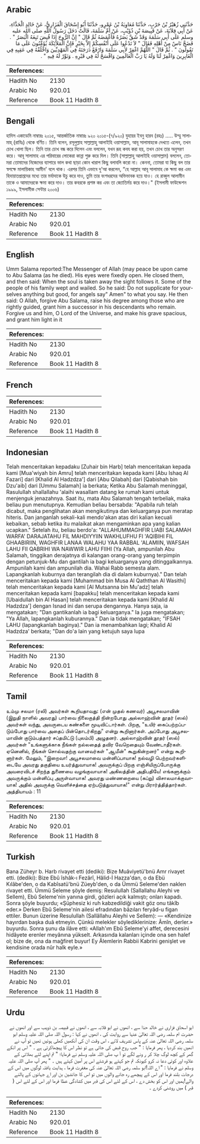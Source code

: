 ## Arabic


<div dir="rtl" lang="ar" style={{fontSize:'larger',backgroundColor:'#f8f9fa',padding:20}}>
حَدَّثَنِي زُهَيْرُ بْنُ حَرْبٍ، حَدَّثَنَا مُعَاوِيَةُ بْنُ عَمْرٍو، حَدَّثَنَا أَبُو إِسْحَاقَ الْفَزَارِيُّ، عَنْ خَالِدٍ الْحَذَّاءِ، عَنْ أَبِي قِلاَبَةَ، عَنْ قَبِيصَةَ بْنِ ذُؤَيْبٍ، عَنْ أُمِّ سَلَمَةَ، قَالَتْ دَخَلَ رَسُولُ اللَّهِ صلى الله عليه وسلم عَلَى أَبِي سَلَمَةَ وَقَدْ شَقَّ بَصَرُهُ فَأَغْمَضَهُ ثُمَّ قَالَ ‏"‏ إِنَّ الرُّوحَ إِذَا قُبِضَ تَبِعَهُ الْبَصَرُ ‏"‏ ‏.‏ فَضَجَّ نَاسٌ مِنْ أَهْلِهِ فَقَالَ ‏"‏ لاَ تَدْعُوا عَلَى أَنْفُسِكُمْ إِلاَّ بِخَيْرٍ فَإِنَّ الْمَلاَئِكَةَ يُؤَمِّنُونَ عَلَى مَا تَقُولُونَ ‏"‏ ‏.‏ ثُمَّ قَالَ ‏"‏ اللَّهُمَّ اغْفِرْ لأَبِي سَلَمَةَ وَارْفَعْ دَرَجَتَهُ فِي الْمَهْدِيِّينَ وَاخْلُفْهُ فِي عَقِبِهِ فِي الْغَابِرِينَ وَاغْفِرْ لَنَا وَلَهُ يَا رَبَّ الْعَالَمِينَ وَافْسَحْ لَهُ فِي قَبْرِهِ ‏.‏ وَنَوِّرْ لَهُ فِيهِ ‏"‏ ‏.‏
</div>
<div style={{backgroundColor:'#f8f9fa',padding:20, marginBottom: 10}}><table> <thead> <tr> <th>References:</th> <th></th> </tr> </thead> <tbody><tr><td>Hadith No</td><td>2130</td></tr><tr><td>Arabic No</td><td>920.01</td></tr><tr><td>Reference</td><td>Book 11 Hadith 8</td></tr></tbody></table></div>

## Bengali


<div dir="ltr" lang="bn" style={{fontSize:'larger',backgroundColor:'#f8f9fa',padding:20}}>
হাদিস একাডেমি নাম্বারঃ ২০১৫, আন্তর্জাতিক নাম্বারঃ ৯২০ ২০১৫-(৭/৯২০) যুহায়র ইবনু হারব (রহঃ) ..... উম্মু সালামাহ্ (রাযিঃ) থেকে বর্ণিত। তিনি বলেন, রসূলুল্লাহ সাল্লাল্লাহু আলাইহি ওয়াসাল্লাম, আবূ সালামাহকে দেখতে এলেন, তখন চোখ খোলা ছিল। তিনি তার চোখ বন্ধ করে দিলেন এবং বললেন, যখন রূহ কবয করা হয়, তখন চোখ তার অনুসরণ করে। আবূ সালামাহ এর পরিবারের লোকেরা কান্না শুরু করে দিল। তিনি (সাল্লাল্লাহু আলাইহি ওয়াসাল্লাম) বললেন, তোমরা তোমাদের নিজেদের ব্যাপারে ভাল কথা ছাড়া কোন খারাপ কিছু বলাবলি করো না। কেননা, তোমরা যা কিছু বল তার স্বপক্ষে মালায়িকাহ আমীন' বলে থাক। এরপর তিনি এভাবে দু'আ করলেন, “হে আল্লাহ আবূ সালামাহ কে ক্ষমা কর এবং হিদায়াতপ্রাপ্তদের মধ্যে তার মর্যাদাকে উচু করে দাও, তুমি তার বংশধরদের অভিভাবক হয়ে যাও। হে রাব্বুল আলামীন তাকে ও আমাদেরকে ক্ষমা করে দাও। তার কবরকে প্রশস্ত কর এবং তা জ্যোতির্ময় করে দাও।" (ইসলামী ফাউন্ডেশন ১৯৯৯, ইসলামীক সেন্টার ২০০৬)
</div>
<div style={{backgroundColor:'#f8f9fa',padding:20, marginBottom: 10}}><table> <thead> <tr> <th>References:</th> <th></th> </tr> </thead> <tbody><tr><td>Hadith No</td><td>2130</td></tr><tr><td>Arabic No</td><td>920.01</td></tr><tr><td>Reference</td><td>Book 11 Hadith 8</td></tr></tbody></table></div>

## English


<div dir="ltr" lang="en" style={{fontSize:'larger',backgroundColor:'#f8f9fa',padding:20}}>
Umm Salama reported:The Messenger of Allah (may peace be upon came to Abu Salama (as he died). His eyes were fixedly open. He closed them, and then said: When the soul is taken away the sight follows it. Some of the people of his family wept and wailed. So he said: Do not supplicate for yourselves anything but good, for angels say" Amen" to what you say. He then said: O Allah, forgive Abu Salama, raise his degree among those who are rightly guided, grant him a successor in his descendants who remain. Forgive us and him, O Lord of the Universe, and make his grave spacious, and grant him light in it
</div>
<div style={{backgroundColor:'#f8f9fa',padding:20, marginBottom: 10}}><table> <thead> <tr> <th>References:</th> <th></th> </tr> </thead> <tbody><tr><td>Hadith No</td><td>2130</td></tr><tr><td>Arabic No</td><td>920.01</td></tr><tr><td>Reference</td><td>Book 11 Hadith 8</td></tr></tbody></table></div>

## French


<div dir="ltr" lang="fr" style={{fontSize:'larger',backgroundColor:'#f8f9fa',padding:20}}>

</div>
<div style={{backgroundColor:'#f8f9fa',padding:20, marginBottom: 10}}><table> <thead> <tr> <th>References:</th> <th></th> </tr> </thead> <tbody><tr><td>Hadith No</td><td>2130</td></tr><tr><td>Arabic No</td><td>920.01</td></tr><tr><td>Reference</td><td>Book 11 Hadith 8</td></tr></tbody></table></div>

## Indonesian


<div dir="ltr" lang="id" style={{fontSize:'larger',backgroundColor:'#f8f9fa',padding:20}}>
Telah menceritakan kepadaku [Zuhair bin Harb] telah menceritakan kepada kami [Mua'wiyah bin Amru] telah menceritakan kepada kami [Abu Ishaq Al Fazari] dari [Khalid Al Hadzdza'] dari [Abu Qilabah] dari [Qabishah bin Dzu'aib] dari [Ummu Salamah] ia berkata; Ketika Abu Salamah meninggal, Rasulullah shallallahu 'alaihi wasallam datang ke rumah kami untuk menjenguk jenazahnya. Saat itu, mata Abu Salamah tengah terbeliak, maka beliau pun menutupnya. Kemudian beliau bersabda: "Apabila ruh telah dicabut, maka penglihatan akan mengikutinya dan keluarganya pun meratap hiteris. Dan janganlah sekali-kali mendo'akan atas diri kalian kecuali kebaikan, sebab ketika itu malaikat akan mengaminkan apa yang kalian ucapkan." Setelah itu, beliau berdo'a: "ALLAHUMMAGHFIR LIABI SALAMAH WARFA' DARAJATAHU FIL MAHDIYYIIN WAKHLUFHU FI 'AQIBIHI FIL GHAABIRIIN, WAGHFIR LANAA WALAHU YAA RABBAL 'ALAMIIN, WAFSAH LAHU FII QABRIHI WA NAWWIR LAHU FIIHI (Ya Allah, ampunilah Abu Salamah, tinggikan derajatnya di kalangan orang-orang yang terpimpin dengan petunjuk-Mu dan gantilah ia bagi keluarganya yang ditinggalkannya. Ampunilah kami dan ampunilah dia. Wahai Rabb semesta alam. Lapangkanlah kuburnya dan terangilah dia di dalam kuburnya)." Dan telah menceritakan kepada kami [Muhammad bin Musa Al Qaththan Al Wasithi] telah menceritakan kepada kami [Al Mutsanna bin Mu'adz] telah menceritakan kepada kami [bapakku] telah menceritakan kepada kami [Ubaidullah bin Al Hasan] telah menceritakan kepada kami [Khalid Al Hadzdza'] dengan Isnad ini dan serupa dengannya. Hanya saja, ia mengatakan; "Dan gantikanlah ia bagi keluarganya." Ia juga mengatakan; "Ya Allah, lapangkanlah kuburannya." Dan ia tidak mengatakan; "IFSAH LAHU (lapangkanlah baginya)." Dan ia menambahkan lagi; Khalid Al Hadzdza' berkata; "Dan do'a lain yang ketujuh saya lupa
</div>
<div style={{backgroundColor:'#f8f9fa',padding:20, marginBottom: 10}}><table> <thead> <tr> <th>References:</th> <th></th> </tr> </thead> <tbody><tr><td>Hadith No</td><td>2130</td></tr><tr><td>Arabic No</td><td>920.01</td></tr><tr><td>Reference</td><td>Book 11 Hadith 8</td></tr></tbody></table></div>

## Tamil


<div dir="ltr" lang="ta" style={{fontSize:'larger',backgroundColor:'#f8f9fa',padding:20}}>
உம்மு சலமா (ரலி) அவர்கள் கூறியதாவது: (என் முதல் கணவர்) அபூசலமாவின் (இறுதி நாளில் அவரது) பார்வை நிலைகுத்தி நின்றபோது அல்லாஹ்வின் தூதர் (ஸல்) அவர்கள் வந்து, அவருடைய கண்களை மூடிவிட்டார்கள். பிறகு, "உயிர் கைப்பற்றப்படும்போது பார்வை அதைப் பின்தொடர்கிறது" என்று கூறினார்கள். அப்போது அபூசலமாவின் குடும்பத்தார் சப்தமிட்டு (புலம்பி) அழுதனர். அல்லாஹ்வின் தூதர் (ஸல்) அவர்கள் "உங்களுக்காக நீங்கள் நல்லதைத் தவிர வேறெதையும் வேண்டாதீர்கள். ஏனெனில், நீங்கள் சொல்வதற்கு வானவர்கள் "ஆமீன்" கூறுகின்றனர்" என்று கூறினார்கள். மேலும், "இறைவா! அபூசலமாவை மன்னிப்பாயாக! நல்வழி பெற்றவர்களிடையே அவரது தகுதியை உயர்த்துவாயாக! அவருக்குப் பிறகு எஞ்சியிருப்போருக்கு அவரைவிடச் சிறந்த துணையை வழங்குவாயாக! அகிலத்தின் அதிபதியே! எங்களுக்கும் அவருக்கும் மன்னிப்பு அருள்வாயாக! அவரது மண்ணறையை (கப்று) விசாலமாக்குவாயாக! அதில் அவருக்கு வெளிச்சத்தை ஏற்படுத்துவாயாக!" என்று பிரார்த்தித்தார்கள். அத்தியாயம் : 11
</div>
<div style={{backgroundColor:'#f8f9fa',padding:20, marginBottom: 10}}><table> <thead> <tr> <th>References:</th> <th></th> </tr> </thead> <tbody><tr><td>Hadith No</td><td>2130</td></tr><tr><td>Arabic No</td><td>920.01</td></tr><tr><td>Reference</td><td>Book 11 Hadith 8</td></tr></tbody></table></div>

## Turkish


<div dir="ltr" lang="tr" style={{fontSize:'larger',backgroundColor:'#f8f9fa',padding:20}}>
Bana Züheyr b. Harb rivayet etti (dediki): Bize Muâviyetü'bnü Amr rivayet etti. (dediki): Bize Ebû îshâk-ı Fezârî, Hâlid-İ Hazza'dan, o da Ebü Kılâbe'den, o da Kabîsatü'bnü Züeyb'den, o da Ümmü Seleme'den naklen rivayet etti. Ümmü Seleme şöyle demiş: Resulullah (Sallallahu Aleyhi ve Sellem), Ebû Seleme'nin yanına girdi, gözleri açık kalmıştı; onları kapadı. Sonra şöyle buyurdu; «Şüphesiz ki ruh kabzedildiği vakit göz onu tâkîb eder.» Derken Ebû Seleme'nin ailesi efradından bâzıları feryâd-u figan ettiler. Bunun üzerine Resulullah (Sallâllahu Aleyhi ve Sellem): — «Kendinize hayırdan başka duâ etmeyin. Çünkü melekler söylediklerinize: Âmîn, derler.» buyurdu. Sonra şunu da ilâve etti: «Allah'ım Ebû Seleme'yi affet, derecesini hidâyete erenler meyânına yükselt. Arkasında kalanları içinde ona sen halef ol; bize de, ona da mağfiret buyur! Ey Âlemlerin Rabbii Kabrini genişlet ve kendisine orada nûr halk eyle.»
</div>
<div style={{backgroundColor:'#f8f9fa',padding:20, marginBottom: 10}}><table> <thead> <tr> <th>References:</th> <th></th> </tr> </thead> <tbody><tr><td>Hadith No</td><td>2130</td></tr><tr><td>Arabic No</td><td>920.01</td></tr><tr><td>Reference</td><td>Book 11 Hadith 8</td></tr></tbody></table></div>

## Urdu


<div dir="rtl" lang="ur" style={{fontSize:'larger',backgroundColor:'#f8f9fa',padding:20}}>
ابو اسحاق فزاری نے خالد حذا سے ، انھوں نے ابو قلابہ سے ، انھوں نے قبیصہ بن ذویب سے اور انھوں نے حضرت ام سلمہ رضی اللہ تعالیٰ عنہا سے روایت کی ، انھوں نے کہا : رسول اللہ صلی اللہ علیہ وسلم ابو سلمہ رضی اللہ تعالیٰ عنہ کے پاس تشریف لائے ، اس وقت ان کی آنکھیں کھلی ہوئیں تھیں تو آپ نے انھیں بند کردیا ، پھر فرمایا : " جب روح قبض کی جاتی ہے تو نظر اس کا پیچھاکرتی ہے ۔ " اس پر انکے گھر کے کچھ لوگ چلا کر ر ونے لگے تو آ پ صلی اللہ علیہ وسلم نے فرمایا؛ " تم اپنے لئے بھلائی کے علاوہ اور کوئی دعا نہ کرو کیونکہ تم جو کہتے ہو فرشتے اس پر آمین کہتے ہیں ۔ " پھر آپ صلی اللہ علیہ وسلم نے فرمایا : " اے اللہ!ابو سلمہ رضی اللہ تعالیٰ عنہ کی مغفرت فرما ، ہدایت یافتہ لوگوں میں اس کے درجات بلند فرما اور اس کے پیچھے رہ جانے والوں میں تو اس کا جانشین بن اور اے جہانوں کے پالنے والے!ہمیں اور اس کو بخش دے ، اس کے لئے اس کی قبر میں کشادگی عطا فرما اور اس کے لئے اس ( قبر ) میں روشنی کردے ۔
</div>
<div style={{backgroundColor:'#f8f9fa',padding:20, marginBottom: 10}}><table> <thead> <tr> <th>References:</th> <th></th> </tr> </thead> <tbody><tr><td>Hadith No</td><td>2130</td></tr><tr><td>Arabic No</td><td>920.01</td></tr><tr><td>Reference</td><td>Book 11 Hadith 8</td></tr></tbody></table></div>